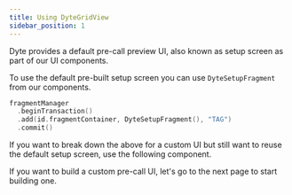 ```yaml
---
title: Using DyteGridView
sidebar_position: 1
---
```


Dyte provides a default pre-call preview UI, also known as setup screen as part of our UI components.

To use the default pre-built setup screen you can use `DyteSetupFragment` from our components.

```kotlin
fragmentManager
  .beginTransaction()
  .add(id.fragmentContainer, DyteSetupFragment(), "TAG")
  .commit()
```

If you want to break down the above for a custom UI but still want to reuse the default setup screen, use the following component.

If you want to build a custom pre-call UI, let's go to the next page to start building one.
